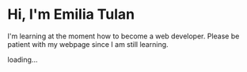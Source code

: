 # Hi, I'm Emilia Tulan

I'm learning at the moment how to become a web developer. Please be patient with my webpage since I am still learning.


loading...
